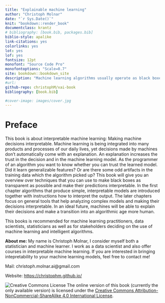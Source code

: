 ```yaml
---
title: "Explainable machine learning"
author: "Christoph Molnar"
date: "`r Sys.Date()`"
knit: "bookdown::render_book"
documentclass: krantz
# bibliography: [book.bib, packages.bib]
biblio-style: apalike
link-citations: yes
colorlinks: yes
lot: yes
lof: yes
fontsize: 12pt
monofont: "Source Code Pro"
monofontoptions: "Scale=0.7"
site: bookdown::bookdown_site
description: "Machine learning algorithms usually operate as black boxes and it is unclear how they derived a certain decision. This book is a guide for practitioners on how to make machine learning decisons more interpretable."
#url:
github-repo: christophM/xai-book
bibliography: [book.bib]

#cover-image: images/cover.jpg
---
```



# Preface {-}

This book is about interpretable machine learning: Making machine decisions interpretable. Machine learning is being integrated into many products and processes of our daily lives, yet decisions made by machines don't automatically come with an explanation. An explanation increases the trust in the decision and in the machine learning model. As the programmer of an algorithm you want to know whether you can trust the learned model. Did it learn generalizable features? Or are there some odd artifacts in the training data which the algorithm picked up? This book will give you an overview over techniques that you can use to make black boxes as transparent as possible and make their predictions interpretable. In the first chapter algorithms that produce simple, interpretable models are introduced together with instructions how to interpret the output. The later chapters focus on general tools that help analyzing complex models and making their decisions interpretable.
In an ideal future, machines will be able to explain their decisions and make a transition into an algorithmic age more human.

This books is recommended for machine learning practitioners, data scientists, statisticians as well as for stakeholders deciding on the use of machine learning and intelligent algorithms.


**About me:** My name is Christoph Molnar, I consider myself both a statistician and machine learner. I work as a data scientist and also offer courses in interpretable machine learning. If you are interested in bringing intepretability to your machine learning models, feel free to contact me!

Mail: christoph.molnar.ai@gmail.com

Website: [https://christophm.github.io/](https://christophm.github.io/)




 ![Creative Commons License](images/by-nc-sa.png)
The online version of this book (currently the only available version) is licensed under the [Creative Commons Attribution-NonCommercial-ShareAlike 4.0 International License](http://creativecommons.org/licenses/by-nc-sa/4.0/).

